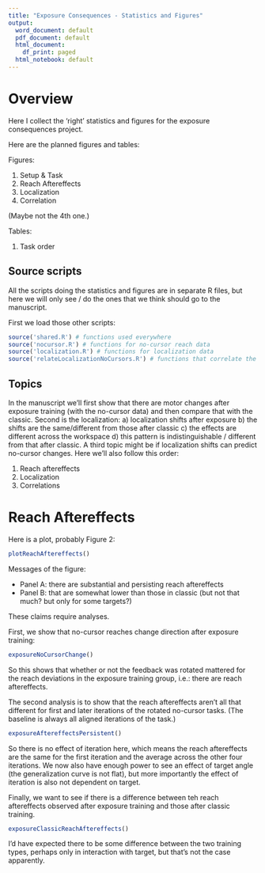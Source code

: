 ```yaml
---
title: "Exposure Consequences - Statistics and Figures"
output:
  word_document: default
  pdf_document: default
  html_document:
    df_print: paged
  html_notebook: default
---
```


# Overview

Here I collect the 'right' statistics and figures for the exposure consequences project.

Here are the planned figures and tables:

Figures:

1. Setup & Task
2. Reach Aftereffects
3. Localization
4. Correlation 

(Maybe not the 4th one.)

Tables:

1. Task order

## Source scripts

All the scripts doing the statistics and figures are in separate R files, but here we will only see / do the ones that we think should go to the manuscript.

First we load those other scripts:

```r
source('shared.R') # functions used everywhere
source('nocursor.R') # functions for no-cursor reach data
source('localization.R') # functions for localization data
source('relateLocalizationNoCursors.R') # functions that correlate the two kinds of data
```

## Topics

In the manuscript we'll first show that there are motor changes after exposure training (with the no-cursor data) and then compare that with the classic. Second is the localization: a) localization shifts after exposure b) the shifts are the same/different from those after classic c) the effects are different across the workspace d) this pattern is indistinguishable / different from that after classic. A third topic might be if localization shifts can predict no-cursor changes. Here we'll also follow this order:

1. Reach aftereffects
2. Localization
3. Correlations


# Reach Aftereffects

Here is a plot, probably Figure 2:

```r
plotReachAftereffects()
```

Messages of the figure:

- Panel A: there are substantial and persisting reach aftereffects
- Panel B: that are somewhat lower than those in classic (but not that much? but only for some targets?)

These claims require analyses.

First, we show that no-cursor reaches change direction after exposure training:

```r
exposureNoCursorChange()
```

So this shows that whether or not the feedback was rotated mattered for the reach deviations in the exposure training group, i.e.: there are reach aftereffects.

The second analysis is to show that the reach aftereffects aren't all that different for first and later iterations of the rotated no-cursor tasks. (The baseline is always all aligned iterations of the task.)

```r
exposureAftereffectsPersistent()
```

So there is no effect of iteration here, which means the reach aftereffects are the same for the first iteration and the average across the other four iterations. We now also have enough power to see an effect of target angle (the generalization curve is not flat), but more importantly the effect of iteration is also not dependent on target.

Finally, we want to see if there is a difference between teh reach aftereffects observed after exposure training and those after classic training.

```r
exposureClassicReachAftereffects()
```

I'd have expected there to be some difference between the two training types, perhaps only in interaction with target, but that's not the case apparently.




